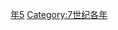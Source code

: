 {{Catnav|頁面分類|历史|歷史時代|年|7世纪各年}}

{{catmore}}

[[Category:660年代|年5]]
[[Category:7世纪各年|Category:7世纪各年]]